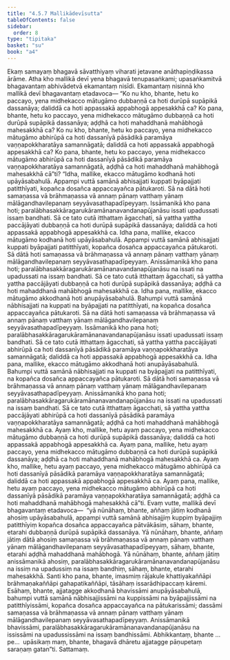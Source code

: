 ```yaml
---
title: "4.5.7 Mallikādevīsutta"
tableOfContents: false
sidebar:
  order: 8
type: "tipitaka"
basket: "su"
book: "a4"
---
```



<DynamicBreadcrumb />

<Division number="197" book="a4">

<Paragraph number="1250" book="a4">
Ekaṃ samayaṃ bhagavā sāvatthiyaṃ viharati jetavane anāthapiṇḍikassa ārāme. Atha kho mallikā devī yena bhagavā tenupasaṅkami; upasaṅkamitvā bhagavantaṃ abhivādetvā ekamantaṃ nisīdi. Ekamantaṃ nisinnā kho mallikā devī bhagavantaṃ etadavoca—
</Paragraph>

<Paragraph number="1251" book="a4">
“Ko nu kho, bhante, hetu ko paccayo, yena midhekacco mātugāmo dubbaṇṇā ca hoti durūpā supāpikā dassanāya; daliddā ca hoti appassakā appabhogā appesakkhā ca?
</Paragraph>

<Paragraph number="1252" book="a4">
Ko pana, bhante, hetu ko paccayo, yena midhekacco mātugāmo dubbaṇṇā ca hoti durūpā supāpikā dassanāya; aḍḍhā ca hoti mahaddhanā mahābhogā mahesakkhā ca?
</Paragraph>

<Paragraph number="1253" book="a4">
Ko nu kho, bhante, hetu ko paccayo, yena midhekacco mātugāmo abhirūpā ca hoti dassanīyā pāsādikā paramāya vaṇṇapokkharatāya samannāgatā; daliddā ca hoti appassakā appabhogā appesakkhā ca?
</Paragraph>

<Paragraph number="1254" book="a4">
Ko pana, bhante, hetu ko paccayo, yena midhekacco mātugāmo abhirūpā ca hoti dassanīyā pāsādikā paramāya vaṇṇapokkharatāya samannāgatā, aḍḍhā ca hoti mahaddhanā mahābhogā mahesakkhā cā”ti?
</Paragraph>

<Paragraph number="1255" book="a4">
“Idha, mallike, ekacco mātugāmo kodhanā hoti upāyāsabahulā. Appampi vuttā samānā abhisajjati kuppati byāpajjati patitthīyati, kopañca dosañca appaccayañca pātukaroti. Sā na dātā hoti samaṇassa vā brāhmaṇassa vā annaṃ pānaṃ vatthaṃ yānaṃ mālāgandhavilepanaṃ seyyāvasathapadīpeyyaṃ. Issāmanikā kho pana hoti; paralābhasakkāragarukāramānanavandanapūjanāsu issati upadussati issaṃ bandhati. Sā ce tato cutā itthattaṃ āgacchati, sā yattha yattha paccājāyati dubbaṇṇā ca hoti durūpā supāpikā dassanāya; daliddā ca hoti appassakā appabhogā appesakkhā ca.
</Paragraph>

<Paragraph number="1256" book="a4">
Idha pana, mallike, ekacco mātugāmo kodhanā hoti upāyāsabahulā. Appampi vuttā samānā abhisajjati kuppati byāpajjati patitthīyati, kopañca dosañca appaccayañca pātukaroti. Sā dātā hoti samaṇassa vā brāhmaṇassa vā annaṃ pānaṃ vatthaṃ yānaṃ mālāgandhavilepanaṃ seyyāvasathapadīpeyyaṃ. Anissāmanikā kho pana hoti; paralābhasakkāragarukāramānanavandanapūjanāsu na issati na upadussati na issaṃ bandhati. Sā ce tato cutā itthattaṃ āgacchati, sā yattha yattha paccājāyati dubbaṇṇā ca hoti durūpā supāpikā dassanāya; aḍḍhā ca hoti mahaddhanā mahābhogā mahesakkhā ca.
</Paragraph>

<Paragraph number="1257" book="a4">
Idha pana, mallike, ekacco mātugāmo akkodhanā hoti anupāyāsabahulā. Bahumpi vuttā samānā nābhisajjati na kuppati na byāpajjati na patitthīyati, na kopañca dosañca appaccayañca pātukaroti. Sā na dātā hoti samaṇassa vā brāhmaṇassa vā annaṃ pānaṃ vatthaṃ yānaṃ mālāgandhavilepanaṃ seyyāvasathapadīpeyyaṃ. Issāmanikā kho pana hoti; paralābhasakkāragarukāramānanavandanapūjanāsu issati upadussati issaṃ bandhati. Sā ce tato cutā itthattaṃ āgacchati, sā yattha yattha paccājāyati abhirūpā ca hoti dassanīyā pāsādikā paramāya vaṇṇapokkharatāya samannāgatā; daliddā ca hoti appassakā appabhogā appesakkhā ca.
</Paragraph>

<Paragraph number="1258" book="a4">
Idha pana, mallike, ekacco mātugāmo akkodhanā hoti anupāyāsabahulā. Bahumpi vuttā samānā nābhisajjati na kuppati na byāpajjati na patitthīyati, na kopañca dosañca appaccayañca pātukaroti. Sā dātā hoti samaṇassa vā brāhmaṇassa vā annaṃ pānaṃ vatthaṃ yānaṃ mālāgandhavilepanaṃ seyyāvasathapadīpeyyaṃ. Anissāmanikā kho pana hoti; paralābhasakkāragarukāramānanavandanapūjanāsu na issati na upadussati na issaṃ bandhati. Sā ce tato cutā itthattaṃ āgacchati, sā yattha yattha paccājāyati abhirūpā ca hoti dassanīyā pāsādikā paramāya vaṇṇapokkharatāya samannāgatā; aḍḍhā ca hoti mahaddhanā mahābhogā mahesakkhā ca.
</Paragraph>

<Paragraph number="1259" book="a4">
Ayaṃ kho, mallike, hetu ayaṃ paccayo, yena midhekacco mātugāmo dubbaṇṇā ca hoti durūpā supāpikā dassanāya; daliddā ca hoti appassakā appabhogā appesakkhā ca. Ayaṃ pana, mallike, hetu ayaṃ paccayo, yena midhekacco mātugāmo dubbaṇṇā ca hoti durūpā supāpikā dassanāya; aḍḍhā ca hoti mahaddhanā mahābhogā mahesakkhā ca. Ayaṃ kho, mallike, hetu ayaṃ paccayo, yena midhekacco mātugāmo abhirūpā ca hoti dassanīyā pāsādikā paramāya vaṇṇapokkharatāya samannāgatā; daliddā ca hoti appassakā appabhogā appesakkhā ca. Ayaṃ pana, mallike, hetu ayaṃ paccayo, yena midhekacco mātugāmo abhirūpā ca hoti dassanīyā pāsādikā paramāya vaṇṇapokkharatāya samannāgatā; aḍḍhā ca hoti mahaddhanā mahābhogā mahesakkhā cā”ti.
</Paragraph>

<Paragraph number="1260" book="a4">
Evaṃ vutte, mallikā devī bhagavantaṃ etadavoca—  “yā nūnāhaṃ, bhante, aññaṃ jātiṃ kodhanā ahosiṃ upāyāsabahulā, appampi vuttā samānā abhisajjiṃ kuppiṃ byāpajjiṃ patitthīyiṃ kopañca dosañca appaccayañca pātvākāsiṃ, sāhaṃ, bhante, etarahi dubbaṇṇā durūpā supāpikā dassanāya.
</Paragraph>

<Paragraph number="1261" book="a4">
Yā nūnāhaṃ, bhante, aññaṃ jātiṃ dātā ahosiṃ samaṇassa vā brāhmaṇassa vā annaṃ pānaṃ vatthaṃ yānaṃ mālāgandhavilepanaṃ seyyāvasathapadīpeyyaṃ, sāhaṃ, bhante, etarahi aḍḍhā mahaddhanā mahābhogā.
</Paragraph>

<Paragraph number="1262" book="a4">
Yā nūnāhaṃ, bhante, aññaṃ jātiṃ anissāmanikā ahosiṃ, paralābhasakkāragarukāramānanavandanapūjanāsu na issiṃ na upadussiṃ na issaṃ bandhiṃ, sāhaṃ, bhante, etarahi mahesakkhā. Santi kho pana, bhante, imasmiṃ rājakule khattiyakaññāpi brāhmaṇakaññāpi gahapatikaññāpi, tāsāhaṃ issarādhipaccaṃ kāremi. Esāhaṃ, bhante, ajjatagge akkodhanā bhavissāmi anupāyāsabahulā, bahumpi vuttā samānā nābhisajjissāmi na kuppissāmi na byāpajjissāmi na patitthīyissāmi, kopañca dosañca appaccayañca na pātukarissāmi; dassāmi samaṇassa vā brāhmaṇassa vā annaṃ pānaṃ vatthaṃ yānaṃ mālāgandhavilepanaṃ seyyāvasathapadīpeyyaṃ. Anissāmanikā bhavissāmi, paralābhasakkāragarukāramānanavandanapūjanāsu na ississāmi na upadussissāmi na issaṃ bandhissāmi. Abhikkantaṃ, bhante …pe…  upāsikaṃ maṃ, bhante, bhagavā dhāretu ajjatagge pāṇupetaṃ saraṇaṃ gatan”ti.

</Paragraph>
</Division>

<Paragraph number="1263" type="center" book="a4">
Sattamaṃ.
</Paragraph>